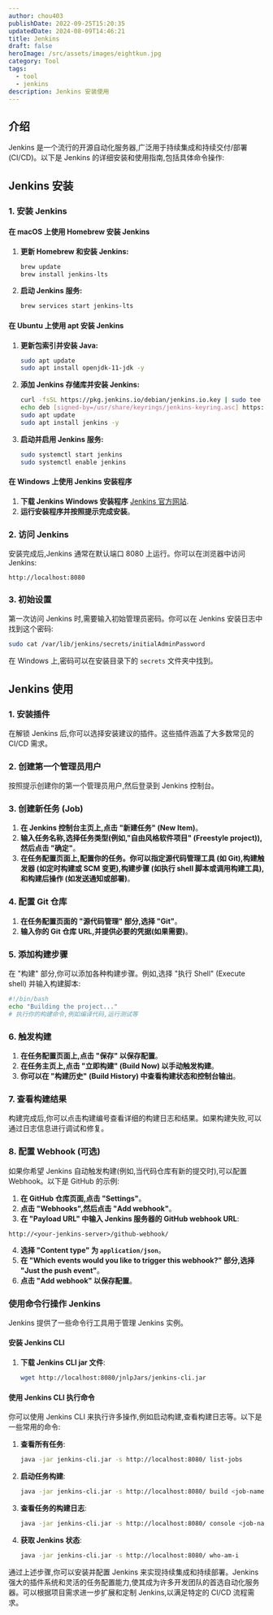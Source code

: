 ```yaml
---
author: chou403
publishDate: 2022-09-25T15:20:35
updatedDate: 2024-08-09T14:46:21
title: Jenkins
draft: false
heroImage: /src/assets/images/eightkun.jpg
category: Tool
tags:
  - tool
  - jenkins
description: Jenkins 安装使用
---
```


## 介绍

Jenkins 是一个流行的开源自动化服务器,广泛用于持续集成和持续交付/部署 (CI/CD)。以下是 Jenkins 的详细安装和使用指南,包括具体命令操作:

## Jenkins 安装

### 1. 安装 Jenkins

#### **在 macOS 上使用 Homebrew 安装 Jenkins**

1. **更新 Homebrew 和安装 Jenkins:**

   ```sh
   brew update
   brew install jenkins-lts
   ```

2. **启动 Jenkins 服务:**

   ```sh
   brew services start jenkins-lts
   ```

#### **在 Ubuntu 上使用 apt 安装 Jenkins**

1. **更新包索引并安装 Java:**

   ```sh
   sudo apt update
   sudo apt install openjdk-11-jdk -y
   ```

2. **添加 Jenkins 存储库并安装 Jenkins:**

   ```sh
   curl -fsSL https://pkg.jenkins.io/debian/jenkins.io.key | sudo tee /usr/share/keyrings/jenkins-keyring.asc > /dev/null
   echo deb [signed-by=/usr/share/keyrings/jenkins-keyring.asc] https://pkg.jenkins.io/debian-stable binary/ | sudo tee /etc/apt/sources.list.d/jenkins.list > /dev/null
   sudo apt update
   sudo apt install jenkins -y
   ```

3. **启动并启用 Jenkins 服务:**

   ```sh
   sudo systemctl start jenkins
   sudo systemctl enable jenkins
   ```

#### **在 Windows 上使用 Jenkins 安装程序**

1. **下载 Jenkins Windows 安装程序** [Jenkins 官方网站](https://www.jenkins.io/download/).
2. **运行安装程序并按照提示完成安装**。

### 2. 访问 Jenkins

安装完成后,Jenkins 通常在默认端口 8080 上运行。你可以在浏览器中访问 Jenkins:

```
http://localhost:8080
```

### 3. 初始设置

第一次访问 Jenkins 时,需要输入初始管理员密码。你可以在 Jenkins 安装日志中找到这个密码:

```sh
sudo cat /var/lib/jenkins/secrets/initialAdminPassword
```

在 Windows 上,密码可以在安装目录下的 `secrets` 文件夹中找到。

## Jenkins 使用

### 1. 安装插件

在解锁 Jenkins 后,你可以选择安装建议的插件。这些插件涵盖了大多数常见的 CI/CD 需求。

### 2. 创建第一个管理员用户

按照提示创建你的第一个管理员用户,然后登录到 Jenkins 控制台。

### 3. 创建新任务 (Job)

1. **在 Jenkins 控制台主页上,点击 "新建任务" (New Item)**。
2. **输入任务名称,选择任务类型(例如,"自由风格软件项目" (Freestyle project)),然后点击 "确定"**。
3. **在任务配置页面上,配置你的任务。你可以指定源代码管理工具 (如 Git),构建触发器 (如定时构建或 SCM 变更),构建步骤 (如执行 shell 脚本或调用构建工具),和构建后操作 (如发送通知或部署)**。

### 4. 配置 Git 仓库

1. **在任务配置页面的 "源代码管理" 部分,选择 "Git"**。
2. **输入你的 Git 仓库 URL,并提供必要的凭据(如果需要)**。

### 5. 添加构建步骤

在 "构建" 部分,你可以添加各种构建步骤。例如,选择 "执行 Shell" (Execute shell) 并输入构建脚本:

```sh
#!/bin/bash
echo "Building the project..."
# 执行你的构建命令,例如编译代码,运行测试等
```

### 6. 触发构建

1. **在任务配置页面上,点击 "保存" 以保存配置**。
2. **在任务主页上,点击 "立即构建" (Build Now) 以手动触发构建**。
3. **你可以在 "构建历史" (Build History) 中查看构建状态和控制台输出**。

### 7. 查看构建结果

构建完成后,你可以点击构建编号查看详细的构建日志和结果。如果构建失败,可以通过日志信息进行调试和修复。

### 8. 配置 Webhook (可选)

如果你希望 Jenkins 自动触发构建(例如,当代码仓库有新的提交时),可以配置 Webhook。以下是 GitHub 的示例:

1. **在 GitHub 仓库页面,点击 "Settings"**。
2. **点击 "Webhooks",然后点击 "Add webhook"**。
3. **在 "Payload URL" 中输入 Jenkins 服务器的 GitHub webhook URL**:

```
http://<your-jenkins-server>/github-webhook/
```

4. **选择 "Content type" 为 `application/json`**。
5. **在 "Which events would you like to trigger this webhook?" 部分,选择 "Just the push event"**。
6. **点击 "Add webhook" 以保存配置**。

### 使用命令行操作 Jenkins

Jenkins 提供了一些命令行工具用于管理 Jenkins 实例。

#### **安装 Jenkins CLI**

1. **下载 Jenkins CLI jar 文件**:

   ```sh
   wget http://localhost:8080/jnlpJars/jenkins-cli.jar
   ```

#### **使用 Jenkins CLI 执行命令**

你可以使用 Jenkins CLI 来执行许多操作,例如启动构建,查看构建日志等。以下是一些常用的命令:

1. **查看所有任务**:

   ```sh
   java -jar jenkins-cli.jar -s http://localhost:8080/ list-jobs
   ```

2. **启动任务构建**:

   ```sh
   java -jar jenkins-cli.jar -s http://localhost:8080/ build <job-name>
   ```

3. **查看任务的构建日志**:

   ```sh
   java -jar jenkins-cli.jar -s http://localhost:8080/ console <job-name> <build-number>
   ```

4. **获取 Jenkins 状态**:

   ```sh
   java -jar jenkins-cli.jar -s http://localhost:8080/ who-am-i
   ```

通过上述步骤,你可以安装并配置 Jenkins 来实现持续集成和持续部署。Jenkins 强大的插件系统和灵活的任务配置能力,使其成为许多开发团队的首选自动化服务器。可以根据项目需求进一步扩展和定制 Jenkins,以满足特定的 CI/CD 流程需求。
